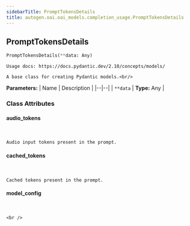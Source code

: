 ```yaml
---
sidebarTitle: PromptTokensDetails
title: autogen.oai.oai_models.completion_usage.PromptTokensDetails
---
```

<h2 id="autogen.oai.oai_models.completion_usage.PromptTokensDetails" class="doc doc-heading">
    <code class="doc-symbol doc-symbol-heading doc-symbol-class"></code>
    <span class="doc doc-object-name doc-class-name">PromptTokensDetails</span>
</h2>

```python
PromptTokensDetails(**data: Any)
```

    Usage docs: https://docs.pydantic.dev/2.10/concepts/models/
    
    A base class for creating Pydantic models.<br/>

<b>Parameters:</b>
| Name | Description |
|--|--|
| `**data` | **Type:** Any |

### Class Attributes

<code class="doc-symbol doc-symbol-heading doc-symbol-attribute"></code>
#### audio_tokens
<br />

    Audio input tokens present in the prompt.

<code class="doc-symbol doc-symbol-heading doc-symbol-attribute"></code>
#### cached_tokens
<br />

    Cached tokens present in the prompt.

<code class="doc-symbol doc-symbol-heading doc-symbol-attribute"></code>
#### model_config
<br />

    <br />